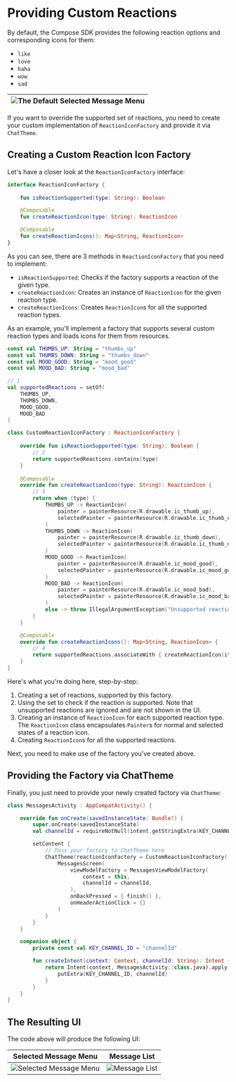 # Providing Custom Reactions

By default, the Compose SDK provides the following reaction options and corresponding icons for them:

- `like`
- `love`
- `haha`
- `wow`
- `sad`

|![The Default Selected Message Menu](../../assets/compose_custom_reactions_factory_selected_message_menu_before.png)|
|---|

If you want to override the supported set of reactions, you need to create your custom implementation of `ReactionIconFactory` and provide it via `ChatTheme`.

## Creating a Custom Reaction Icon Factory

Let's have a closer look at the `ReactionIconFactory` interface:

```kotlin
interface ReactionIconFactory {
    
    fun isReactionSupported(type: String): Boolean

    @Composable
    fun createReactionIcon(type: String): ReactionIcon

    @Composable
    fun createReactionIcons(): Map<String, ReactionIcon>
}
```

As you can see, there are 3 methods in `ReactionIconFactory` that you need to implement:

* `isReactionSupported`: Checks if the factory supports a reaction of the given type.
* `createReactionIcon`: Creates an instance of `ReactionIcon` for the given reaction type.
* `createReactionIcons`: Creates `ReactionIcon`s for all the supported reaction types.

As an example, you'll implement a factory that supports several custom reaction types and loads icons for them from resources.

```kotlin
const val THUMBS_UP: String = "thumbs_up"
const val THUMBS_DOWN: String = "thumbs_down"
const val MOOD_GOOD: String = "mood_good"
const val MOOD_BAD: String = "mood_bad"

// 1
val supportedReactions = setOf(
    THUMBS_UP,
    THUMBS_DOWN,
    MOOD_GOOD,
    MOOD_BAD
)

class CustomReactionIconFactory : ReactionIconFactory {
    
    override fun isReactionSupported(type: String): Boolean {
        // 2
        return supportedReactions.contains(type)
    }
    
    @Composable
    override fun createReactionIcon(type: String): ReactionIcon {
        // 3
        return when (type) {
            THUMBS_UP -> ReactionIcon(
                painter = painterResource(R.drawable.ic_thumb_up),
                selectedPainter = painterResource(R.drawable.ic_thumb_up_selected)
            )
            THUMBS_DOWN -> ReactionIcon(
                painter = painterResource(R.drawable.ic_thumb_down),
                selectedPainter = painterResource(R.drawable.ic_thumb_down_selected)
            )
            MOOD_GOOD -> ReactionIcon(
                painter = painterResource(R.drawable.ic_mood_good),
                selectedPainter = painterResource(R.drawable.ic_mood_good_selected)
            )
            MOOD_BAD -> ReactionIcon(
                painter = painterResource(R.drawable.ic_mood_bad),
                selectedPainter = painterResource(R.drawable.ic_mood_bad_selected)
            )
            else -> throw IllegalArgumentException("Unsupported reaction type")
        }
    }

    @Composable
    override fun createReactionIcons(): Map<String, ReactionIcon> {
        // 4
        return supportedReactions.associateWith { createReactionIcon(it) }
    }
}
```

Here's what you're doing here, step-by-step:

1. Creating a set of reactions, supported by this factory.
2. Using the set to check if the reaction is supported. Note that unsupported reactions are ignored and are not shown in the UI.
3. Creating an instance of `ReactionIcon` for each supported reaction type. The `ReactionIcon` class encapsulates `Painter`s for normal and selected states of a reaction icon.
4. Creating `ReactionIcon`s for all the supported reactions. 

Next, you need to make use of the factory you've created above.

## Providing the Factory via ChatTheme

Finally, you just need to provide your newly created factory via `ChatTheme`:

```kotlin
class MessagesActivity : AppCompatActivity() {

    override fun onCreate(savedInstanceState: Bundle?) {
        super.onCreate(savedInstanceState)
        val channelId = requireNotNull(intent.getStringExtra(KEY_CHANNEL_ID))

        setContent {
            // Pass your factory to ChatTheme here
            ChatTheme(reactionIconFactory = CustomReactionIconFactory()) {
                MessagesScreen(
                    viewModelFactory = MessagesViewModelFactory(
                        context = this,
                        channelId = channelId,
                    ),
                    onBackPressed = { finish() },
                    onHeaderActionClick = {}
                )
            }
        }
    }

    companion object {
        private const val KEY_CHANNEL_ID = "channelId"

        fun createIntent(context: Context, channelId: String): Intent {
            return Intent(context, MessagesActivity::class.java).apply {
                putExtra(KEY_CHANNEL_ID, channelId)
            }
        }
    }
}
```

## The Resulting UI

The code above will produce the following UI:

| Selected Message Menu | Message List |
| --- | --- |
|![Selected Message Menu](../../assets/compose_custom_reactions_factory_selected_message_menu.png)|![Message List](../../assets/compose_custom_reactions_factory_message_list.png)|

